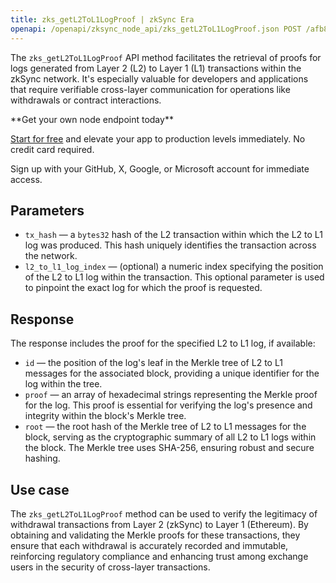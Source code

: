 ---
title: zks_getL2ToL1LogProof | zkSync Era
openapi: /openapi/zksync_node_api/zks_getL2ToL1LogProof.json POST /afb8312f3710a5bc469f4c87cad3a2e4
---

The `zks_getL2ToL1LogProof` API method facilitates the retrieval of proofs for logs generated from Layer 2 (L2) to Layer 1 (L1) transactions within the zkSync network. It's especially valuable for developers and applications that require verifiable cross-layer communication for operations like withdrawals or contract interactions.

<Check>
**Get your own node endpoint today**

[Start for free](https://console.chainstack.com/) and elevate your app to production levels immediately. No credit card required.

Sign up with your GitHub, X, Google, or Microsoft account for immediate access.
</Check>


## Parameters

* `tx_hash` — a `bytes32` hash of the L2 transaction within which the L2 to L1 log was produced. This hash uniquely identifies the transaction across the network.
* `l2_to_l1_log_index` — (optional) a numeric index specifying the position of the L2 to L1 log within the transaction. This optional parameter is used to pinpoint the exact log for which the proof is requested.

## Response

The response includes the proof for the specified L2 to L1 log, if available:

* `id` — the position of the log's leaf in the Merkle tree of L2 to L1 messages for the associated block, providing a unique identifier for the log within the tree.
* `proof` — an array of hexadecimal strings representing the Merkle proof for the log. This proof is essential for verifying the log's presence and integrity within the block's Merkle tree.
* `root` — the root hash of the Merkle tree of L2 to L1 messages for the block, serving as the cryptographic summary of all L2 to L1 logs within the block. The Merkle tree uses SHA-256, ensuring robust and secure hashing.

## Use case

The `zks_getL2ToL1LogProof` method can be used to verify the legitimacy of withdrawal transactions from Layer 2 (zkSync) to Layer 1 (Ethereum). By obtaining and validating the Merkle proofs for these transactions, they ensure that each withdrawal is accurately recorded and immutable, reinforcing regulatory compliance and enhancing trust among exchange users in the security of cross-layer transactions.
